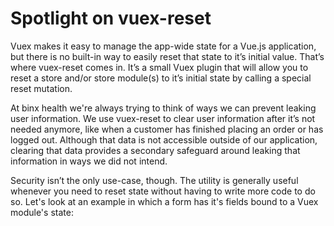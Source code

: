 # Spotlight on vuex-reset

Vuex makes it easy to manage the app-wide state for a Vue.js application, but
there is no built-in way to easily reset that state to it’s initial value.
That’s where vuex-reset comes in. It’s a small Vuex plugin that will allow you
to reset a store and/or store module(s) to it’s initial state by calling a
special reset mutation.

At binx health we're always trying to think of ways we can prevent leaking user
information. We use vuex-reset to clear user information after it’s not needed
anymore, like when a customer has finished placing an order or has logged out.
Although that data is not accessible outside of our application, clearing that
data provides a secondary safeguard around leaking that information in ways we
did not intend.

Security isn’t the only use-case, though. The utility is generally useful
whenever you need to reset state without having to write more code to do so.
Let's look at an example in which a form has it's fields bound to a Vuex
module's state:
